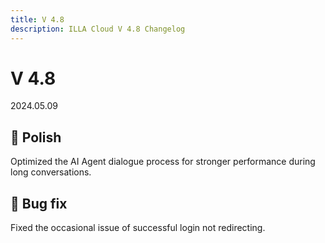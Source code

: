 ```yaml
---
title: V 4.8
description: ILLA Cloud V 4.8 Changelog
---
```


# V 4.8

2024.05.09

## 💅 Polish
Optimized the AI Agent dialogue process for stronger performance during long conversations.

## 🐛 Bug fix
Fixed the occasional issue of successful login not redirecting. 
